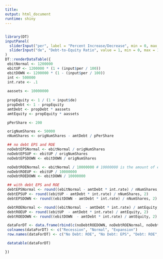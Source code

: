 ```yaml
---
title:
output: html_document
runtime: shiny
---
```


##

<!-- interactive app -->
```r
library(DT)
inputPanel(
  sliderInput("per", label = "Percent Increase/Decrease", min = 0, max = 100, value = 50, animate = TRUE),
  sliderInput("de", "Debt-to-Equity Ratio", value = 1, min = 0, max = 10, step = .1, animate = TRUE)
)
DT::renderDataTable({
 ebitNormal <- 1200000 
 ebitUP <- 1200000 * (1 + (input$per / 100)) 
 ebitDOWN <- 1200000 * (1 - (input$per / 100))  
 int <- 500000 
 int.rate <- .1
 
 aassets <- 10000000
 
 propEquity <- 1 / (1 + input$de)
 propDebt <- 1 - propEquity
 amtDebt <- propDebt * aassets
 amtEquity <- propEquity * aassets

 pPerShare <- 200

 origNumShares <- 50000
 nNumShares <- origNumShares - amtDebt / pPerShare

 ## no debt EPS and ROE
 noDebtEPSNormal <- ebitNormal / origNumShares
 noDebtEPSUP <- ebitUP / origNumShares
 noDebtEPSDOWN <- ebitDOWN / origNumShares

 noDebtROENormal <- ebitNormal / 10000000 # 10000000 is the amount of equity in the no debt case
 noDebtROEUP <- ebitUP / 10000000
 noDebtROEDOWN <- ebitDOWN / 10000000

 ## with debt EPS and ROE
 debtEPSNormal <- round((ebitNormal - amtDebt * int.rate) / nNumShares, 2)
 debtEPSUP <- round((ebitUP - amtDebt * int.rate) / nNumShares, 2)
 debtEPSDOWN <- round((ebitDOWN - amtDebt * int.rate) / nNumShares, 2)

 debtROENormal <- round((ebitNormal  - amtDebt * int.rate) / amtEquity, 2) # antEquity is the amount of equity in the debt case
 debtROEUP <- round((ebitUP  - amtDebt * int.rate) / amtEquity, 2)
 debtROEDOWN <- round((ebitDOWN  - amtDebt * int.rate) / amtEquity, 2)

 dataForDT <- data.frame(rbind(c(noDebtROEDOWN, noDebtROENormal, noDebtROEUP), c(noDebtEPSDOWN, noDebtEPSNormal, noDebtEPSUP), c(debtROEDOWN, debtROENormal, debtROEUP), c(debtEPSDOWN, debtEPSNormal, debtEPSUP)))
 colnames(dataForDT) <- c("Recession", "Normal", "Expansion")
 row.names(dataForDT) <- c("No Debt: ROE", "No Debt: EPS", "Debt: ROE", "Debt: EPS")

 datatable(dataForDT)

})

```
